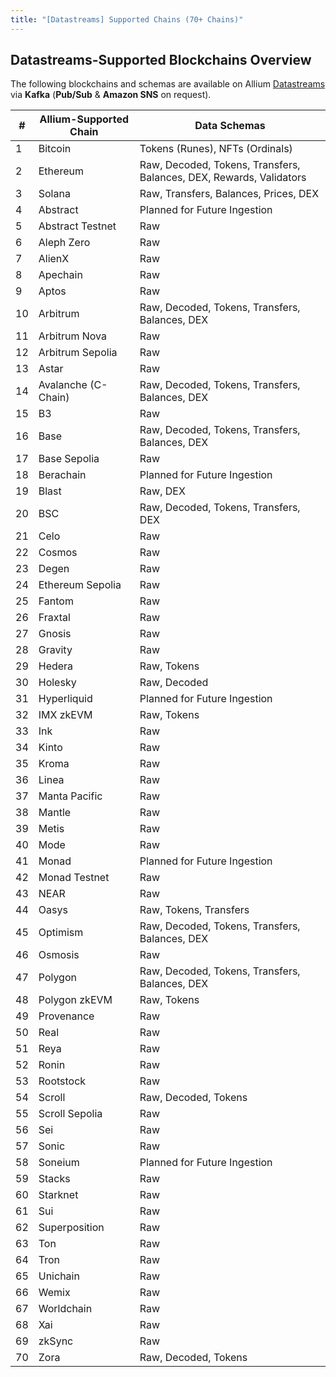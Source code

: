 ```yaml
---
title: "[Datastreams] Supported Chains (70+ Chains)"
---
```


## Datastreams-Supported Blockchains Overview

The following blockchains and schemas are available on Allium [Datastreams](https://docs.allium.so/data-products-real-time/allium-datastreams) via **Kafka** (**Pub/Sub** & **Amazon SNS** on request).

| #  | Allium-Supported Chain | Data Schemas                                                        |
| -- | ---------------------- | ------------------------------------------------------------------- |
| 1  | Bitcoin                | Tokens (Runes), NFTs (Ordinals)                                     |
| 2  | Ethereum               | Raw, Decoded, Tokens, Transfers, Balances, DEX, Rewards, Validators |
| 3  | Solana                 | Raw, Transfers, Balances, Prices, DEX                               |
| 4  | Abstract               | Planned for Future Ingestion                                        |
| 5  | Abstract Testnet       | Raw                                                                 |
| 6  | Aleph Zero             | Raw                                                                 |
| 7  | AlienX                 | Raw                                                                 |
| 8  | Apechain               | Raw                                                                 |
| 9  | Aptos                  | Raw                                                                 |
| 10 | Arbitrum               | Raw, Decoded, Tokens, Transfers, Balances, DEX                      |
| 11 | Arbitrum Nova          | Raw                                                                 |
| 12 | Arbitrum Sepolia       | Raw                                                                 |
| 13 | Astar                  | Raw                                                                 |
| 14 | Avalanche (C-Chain)    | Raw, Decoded, Tokens, Transfers, Balances, DEX                      |
| 15 | B3                     | Raw                                                                 |
| 16 | Base                   | Raw, Decoded, Tokens, Transfers, Balances, DEX                      |
| 17 | Base Sepolia           | Raw                                                                 |
| 18 | Berachain              | Planned for Future Ingestion                                        |
| 19 | Blast                  | Raw, DEX                                                            |
| 20 | BSC                    | Raw, Decoded, Tokens, Transfers, DEX                                |
| 21 | Celo                   | Raw                                                                 |
| 22 | Cosmos                 | Raw                                                                 |
| 23 | Degen                  | Raw                                                                 |
| 24 | Ethereum Sepolia       | Raw                                                                 |
| 25 | Fantom                 | Raw                                                                 |
| 26 | Fraxtal                | Raw                                                                 |
| 27 | Gnosis                 | Raw                                                                 |
| 28 | Gravity                | Raw                                                                 |
| 29 | Hedera                 | Raw, Tokens                                                         |
| 30 | Holesky                | Raw, Decoded                                                        |
| 31 | Hyperliquid            | Planned for Future Ingestion                                        |
| 32 | IMX zkEVM              | Raw, Tokens                                                         |
| 33 | Ink                    | Raw                                                                 |
| 34 | Kinto                  | Raw                                                                 |
| 35 | Kroma                  | Raw                                                                 |
| 36 | Linea                  | Raw                                                                 |
| 37 | Manta Pacific          | Raw                                                                 |
| 38 | Mantle                 | Raw                                                                 |
| 39 | Metis                  | Raw                                                                 |
| 40 | Mode                   | Raw                                                                 |
| 41 | Monad                  | Planned for Future Ingestion                                        |
| 42 | Monad Testnet          | Raw                                                                 |
| 43 | NEAR                   | Raw                                                                 |
| 44 | Oasys                  | Raw, Tokens, Transfers                                              |
| 45 | Optimism               | Raw, Decoded, Tokens, Transfers, Balances, DEX                      |
| 46 | Osmosis                | Raw                                                                 |
| 47 | Polygon                | Raw, Decoded, Tokens, Transfers, Balances, DEX                      |
| 48 | Polygon zkEVM          | Raw, Tokens                                                         |
| 49 | Provenance             | Raw                                                                 |
| 50 | Real                   | Raw                                                                 |
| 51 | Reya                   | Raw                                                                 |
| 52 | Ronin                  | Raw                                                                 |
| 53 | Rootstock              | Raw                                                                 |
| 54 | Scroll                 | Raw, Decoded, Tokens                                                |
| 55 | Scroll Sepolia         | Raw                                                                 |
| 56 | Sei                    | Raw                                                                 |
| 57 | Sonic                  | Raw                                                                 |
| 58 | Soneium                | Planned for Future Ingestion                                        |
| 59 | Stacks                 | Raw                                                                 |
| 60 | Starknet               | Raw                                                                 |
| 61 | Sui                    | Raw                                                                 |
| 62 | Superposition          | Raw                                                                 |
| 63 | Ton                    | Raw                                                                 |
| 64 | Tron                   | Raw                                                                 |
| 65 | Unichain               | Raw                                                                 |
| 66 | Wemix                  | Raw                                                                 |
| 67 | Worldchain             | Raw                                                                 |
| 68 | Xai                    | Raw                                                                 |
| 69 | zkSync                 | Raw                                                                 |
| 70 | Zora                   | Raw, Decoded, Tokens                                                |


